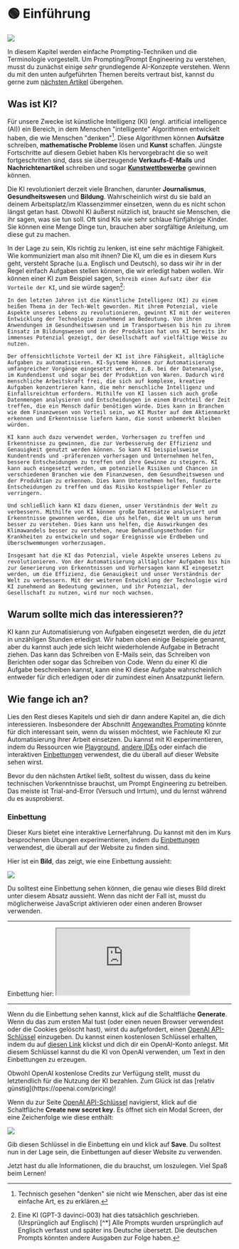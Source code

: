 
# 🟢 Einführung

<div style={{ textAlign: "center" }}>
  <Image
    src={"/docs/assets/basics/techniques.svg"}
    width={2726}
    height={1811}
    style={{
      width: "100%",
      height: "300px",
      verticalAlign: "top",
      margin: "auto",
    }}
  />
</div>

In diesem Kapitel werden einfache Prompting-Techniken und die Terminologie vorgestellt. Um Prompting/Prompt Engineering zu verstehen, musst du zunächst einige _sehr_ grundlegende AI-Konzepte verstehen. Wenn du mit den unten aufgeführten Themen bereits vertraut bist, kannst du gerne zum [nächsten Artikel](https://learnprompting.org/docs/basics/prompting) übergehen.

## Was ist KI?

Für unsere Zwecke ist künstliche Intelligenz (KI) (engl. artificial intelligence (AI)) ein Bereich, in dem Menschen "intelligente" Algorithmen entwickelt haben, die wie Menschen "denken"[^1]. Diese Algorithmen können **Aufsätze** schreiben, **mathematische Probleme** lösen und **Kunst** schaffen. Jüngste Fortschritte auf diesem Gebiet haben KIs hervorgebracht die so weit fortgeschritten sind, dass sie überzeugende **Verkaufs-E-Mails** und **Nachrichtenartikel** schreiben und sogar **[Kunstwettbewerbe](https://impakter.com/art-made-by-ai-wins-fine-arts-competition/)** gewinnen können.

Die KI revolutioniert derzeit viele Branchen, darunter **Journalismus**, **Gesundheitswesen** und **Bildung**. Wahrscheinlich wirst du sie bald an deinem Arbeitsplatz/im Klassenzimmer einsetzen, wenn du es nicht schon längst getan hast. Obwohl KI äußerst nützlich ist, braucht sie Menschen, die ihr sagen, was sie tun soll. Oft sind KIs wie sehr schlaue fünfjährige Kinder. Sie können eine Menge Dinge tun, brauchen aber sorgfältige Anleitung, um diese gut zu machen.

In der Lage zu sein, KIs richtig zu lenken, ist eine sehr mächtige Fähigkeit. Wie kommuniziert man also mit ihnen? Die KI, um die es in diesem Kurs geht, versteht Sprache (u.a. Englisch und Deutsch), so dass wir ihr in der Regel einfach Aufgaben stellen können, die wir erledigt haben wollen. Wir können einer KI zum Beispiel sagen, `Schreib einen Aufsatz über die Vorteile der KI`, und sie würde sagen[^2]:

```
In den letzten Jahren ist die Künstliche Intelligenz (KI) zu einem heißen Thema in der Tech-Welt geworden. Mit ihrem Potenzial, viele Aspekte unseres Lebens zu revolutionieren, gewinnt KI mit der weiteren Entwicklung der Technologie zunehmend an Bedeutung. Von ihren Anwendungen im Gesundheitswesen und im Transportwesen bis hin zu ihrem Einsatz im Bildungswesen und in der Produktion hat uns KI bereits ihr immenses Potenzial gezeigt, der Gesellschaft auf vielfältige Weise zu nutzen.

Der offensichtlichste Vorteil der KI ist ihre Fähigkeit, alltägliche Aufgaben zu automatisieren. KI-Systeme können zur Automatisierung umfangreicher Vorgänge eingesetzt werden, z.B. bei der Datenanalyse, im Kundendienst und sogar bei der Produktion von Waren. Dadurch wird menschliche Arbeitskraft frei, die sich auf komplexe, kreative Aufgaben konzentrieren kann, die mehr menschliche Intelligenz und Einfallsreichtum erfordern. Mithilfe von KI lassen sich auch große Datenmengen analysieren und Entscheidungen in einem Bruchteil der Zeit treffen, die ein Mensch dafür benötigen würde. Dies kann in Branchen wie dem Finanzwesen von Vorteil sein, wo KI Muster auf dem Aktienmarkt erkennen und Erkenntnisse liefern kann, die sonst unbemerkt bleiben würden.

KI kann auch dazu verwendet werden, Vorhersagen zu treffen und Erkenntnisse zu gewinnen, die zur Verbesserung der Effizienz und Genauigkeit genutzt werden können. So kann KI beispielsweise Kundentrends und -präferenzen vorhersagen und Unternehmen helfen, bessere Entscheidungen zu treffen und ihre Gewinne zu steigern. KI kann auch eingesetzt werden, um potenzielle Risiken und Chancen in verschiedenen Branchen wie dem Finanzwesen, dem Gesundheitswesen und der Produktion zu erkennen. Dies kann Unternehmen helfen, fundierte Entscheidungen zu treffen und das Risiko kostspieliger Fehler zu verringern.

Und schließlich kann KI dazu dienen, unser Verständnis der Welt zu verbessern. Mithilfe von KI können große Datensätze analysiert und Erkenntnisse gewonnen werden, die uns helfen, die Welt um uns herum besser zu verstehen. Dies kann uns helfen, die Auswirkungen des Klimawandels besser zu verstehen, neue Behandlungsmethoden für Krankheiten zu entwickeln und sogar Ereignisse wie Erdbeben und Überschwemmungen vorherzusagen.

Insgesamt hat die KI das Potenzial, viele Aspekte unseres Lebens zu revolutionieren. Von der Automatisierung alltäglicher Aufgaben bis hin zur Generierung von Erkenntnissen und Vorhersagen kann KI eingesetzt werden, um die Effizienz, die Genauigkeit und unser Verständnis der Welt zu verbessern. Mit der weiteren Entwicklung der Technologie wird KI zunehmend an Bedeutung gewinnen, und ihr Potenzial, der Gesellschaft zu nutzen, wird nur noch wachsen.
```

## Warum sollte mich das interessieren??

KI kann zur Automatisierung von Aufgaben eingesetzt werden, die du _jetzt_ in unzähligen Stunden erledigst. Wir haben oben einige Beispiele genannt, aber du kannst auch jede sich leicht wiederholende Aufgabe in Betracht ziehen. Das kann das Schreiben von E-Mails sein, das Schreiben von Berichten oder sogar das Schreiben von Code. Wenn du einer KI die Aufgabe beschreiben kannst, kann eine KI diese Aufgabe wahrscheinlich entweder für dich erledigen oder dir zumindest einen Ansatzpunkt liefern.

## Wie fange ich an?

Lies den Rest dieses Kapitels und sieh dir dann andere Kapitel an, die dich interessieren. Insbesondere der Abschnitt [Angewandtes Prompting](https://learnprompting.org/docs/applied_prompting/overview) könnte für dich interessant sein, wenn du wissen möchtest, wie Fachleute KI zur Automatisierung ihrer Arbeit einsetzen. Du kannst mit KI experimentieren, indem du Ressourcen wie [Playground](https://beta.openai.com/playground), [andere IDEs](https://learnprompting.org/docs/tooling/IDEs/intro) oder einfach die interaktiven [Einbettungen](https://learnprompting.org/docs/basics/intro#embeds) verwendest, die du überall auf dieser Website sehen wirst.

Bevor du den nächsten Artikel ließt, solltest du wissen, dass du keine technischen Vorkenntnisse brauchst, um Prompt Engineering zu betreiben. Das meiste ist Trial-and-Error (Versuch und Irrtum), und du lernst während du es ausprobierst.

### Einbettung

Dieser Kurs bietet eine interaktive Lernerfahrung. Du kannst mit den im Kurs besprochenen Übungen experimentieren, indem du [Einbettungen](https://embed.learnprompting.org/) verwendest, die überall auf der Website zu finden sind.

Hier ist ein **Bild**, das zeigt, wie eine Einbettung aussieht:

<div style={{ textAlign: "center" }}>
  <Image
    src="/docs/assets/basics/lp_embed.webp"
    width={1592}
    height={558}
    style={{ width: "750px", margin: "auto" }}
  />
</div>

Du solltest eine Einbettung sehen können, die genau wie dieses Bild direkt unter diesem Absatz aussieht. Wenn das nicht der Fall ist, musst du möglicherweise JavaScript aktivieren oder einen anderen Browser verwenden.

<hr />
Einbettung hier:
<iframe
  src="https://embed.learnprompting.org/embed?config=eyJ0b3BQIjowLCJ0ZW1wZXJhdHVyZSI6MCwibWF4VG9rZW5zIjoyNTYsIm91dHB1dCI6IkNob2NvbGF0ZSwgVmFuaWxsYSwgU3RyYXdiZXJyeSwgTWludCBDaGlwLCBSb2NreSBSb2FkLCBDb29raWUgRG91Z2gsIEJ1dHRlciBQZWNhbiwgTmVhcG9saXRhbiwgQ29mZmVlLCBDb2NvbnV0IiwicHJvbXB0IjoiR2VuZXJhdGUgYSBjb21tYSBzZXBhcmF0ZWQgbGlzdCBvZiAxMCBpY2UgY3JlYW0gZmxhdm9yczoiLCJtb2RlbCI6InRleHQtZGF2aW5jaS0wMDMifQ%3D%3D"
  style={{
    width: "100%",
    height: "280px",
    border: "0",
    borderRadius: "4px",
    overflow: "hidden",
  }}
  sandbox="allow-forms allow-modals allow-popups allow-presentation allow-same-origin allow-scripts"
></iframe>
<hr />

Wenn du die Einbettung sehen kannst, klick auf die Schaltfläche **Generate**. Wenn du das zum ersten Mal tust (oder einen neuen Browser verwendest oder die Cookies gelöscht hast), wirst du aufgefordert, einen [OpenAI API-Schlüssel](https://platform.openai.com/account/api-keys) einzugeben. Du kannst einen kostenlosen Schlüssel erhalten, indem du auf [diesen Link](https://platform.openai.com/account/api-keys) klickst und dich dir ein OpenAI-Konto anlegst. Mit diesem Schlüssel kannst du die KI von OpenAI verwenden, um Text in den Einbettungen zu erzeugen.

<Notice>
  Obwohl OpenAI kostenlose Credits zur Verfügung stellt, musst du letztendlich
  für die Nutzung der KI bezahlen. Zum Glück ist das [relativ
  günstig](https://openai.com/pricing)!
</Notice>

Wenn du zur Seite [OpenAI API-Schlüssel](https://platform.openai.com/account/api-keys) navigierst, klick auf die Schaltfläche **Create new secret key**. Es öffnet sich ein Modal Screen, der eine Zeichenfolge wie diese enthält:

<div style={{ textAlign: "center" }}>
  <Image
    src="/docs/assets/basics/API_key.webp"
    width={1032}
    height={536}
    style={{ width: "750px", margin: "auto" }}
  />
</div>

Gib diesen Schlüssel in die Einbettung ein und klick auf **Save**. Du solltest nun in der Lage sein, die Einbettungen auf dieser Website zu verwenden.

Jetzt hast du alle Informationen, die du brauchst, um loszulegen. Viel Spaß beim Lernen!

[^1]: Technisch gesehen "denken" sie nicht wie Menschen, aber das ist eine einfache Art, es zu erklären.
[^2]:
    Eine KI (GPT-3 davinci-003) hat dies tatsächlich geschrieben. (Ursprünglich auf Englisch)
    [^*] Alle Prompts wurden ursprünglich auf Englisch verfasst und später ins Deutsche übersetzt. Die deutschen Prompts könnten andere Ausgaben zur Folge haben.
